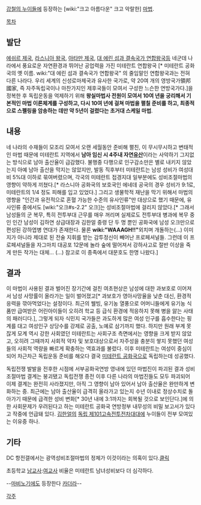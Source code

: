 [[강철의 누이들]]에 등장하는 [wiki:"크고 아름다운" 크고 악랄한] [[마법]]. 

[[목차]]
== 발단 ==
[[에쉬르 제국]], [[라스니아 왕국]], [[아타만 제국]], [[대 에린 섬과 결속국가 연합왕국]]등 네군데 나라에서 풍요로운 자연환경과 뛰어난 공업력을 가진 미테란트 연합왕국 [* 미테란트 공화국의 옛 이름. wiki:"대 에린 섬과 결속국가 연합왕국" 의 줄임말인 연합왕국과는 전혀 다른 나라다. 우리 세계의 신성로마제국과 유사한 국가로, 약 20여 개의 영방국가領邦國家, 즉 자주독립국이나 마찬가지인 제후국들이 모여서 구성한 느슨한 연방국가다.]을 정복한 후 독립운동을 억제하기 위해 '''왕실마법사 전원이 모여서 10여 년을 궁리해서 기본적인 마법 이론체계를 구성하고, 다시 10여 년에 걸쳐 마법을 펼칠 준비를 하고, 최종적으로 스펠링을 암송하는 데만 약 5년이 걸렸다는 초거대 스케일 마법'''. 

== 내용 ==
네 나라의 수재들이 모조리 모여서 오랜 세월동안 준비해 펼친, 이 무시무시하고 변태적인 마법 때문에 미테란트 지역에서 '''남아 임신 시 4주내 자연[[유산]]'''이라는 사악하기 그지없는 방식으로 남아 출산율이 급감했다. 불행중 다행으로 인구감소만은 별로 내키지 않았는지 아예 남아 출산을 막지는 않았지만, 발동 직후부터 미테란트는 남성 성비가 여성대비 5%대 이하로 묶여버렸으며, 각국의 미테란트 접경지대 일부분에도 성비조절마법의 영향이 약하게 끼쳤다.[* 라스니아 공화국의 보호국인 에네데 공국의 경우 성비가 9:1로, 미테란트의 1/4 정도 피해를 입고 있었다.] 그리고 생물학적 재난을 막기 위해서 마법의 영향을 "인간과 유전적으로 혼혈 가능한 수준의 유사인류"만 대상으로 했기 때문에, 유사인류 중에서도 [wiki:"오크#s-2.2" 오크]는 성비조절마법에 걸리지 않았다.[* 그래서 남성들의 군 복무, 특히 전투부대 근무를 매우 꺼리며 실제로도 전투부대 병과에 복무 중인 인간 남성이 김하연 상급대장과 김한얼 중령 단 두 명 뿐인 공화국에 남성 오크만으로 편성된 강하엽병 연대가 존재한다. 물론 ''' wiki:"WAAAGH!!" '''외치며 개돌하는(…) 이미지가 아니라 제대로 된 전술 지휘를 받는 감투정신이 빼어난 프로페셔널들. 그런데 이 프로페셔널들을 자그마치 대공포 12문에 놀라 숲에 떨어져서 강하사고로 절반 이상을 죽게 만든 작가는 대체… (…) 참고로 이 종족에서 대문호도 한명 나왔다.]

== 결과 ==
이 마법이 사용된 결과 벌어진 장기간에 걸친 여초현상은 남성에 대한 과보호로 이어져서 남성 사망률이 올라가는 일이 벌어졌고[* 과보호가 영아사망율을 낮춘 대신, 환경적응력을 깎아먹었다는 설정이다. 최근의 웰빙, 유기농 열풍으로 어머니들에게 유기농 식품만 급여받은 어린아이들이 오히려 학교 등 급식 환경에 적응하지 못해 병을 앓는 사태의 패러디다.], 그렇게 되자 식민지 국가들은 과도하게 많은 여성 인구를 흡수한다는 핑계를 대고 여성인구 상당수를 강제로 공출, 노예로 삼기까지 했다. 하지만 원래 부계 못잖게 모계 역시 강한 사회였던 미테란트는 사회구조 측면에서는 영향을 크게 받지 않았고, 오히려 그때까지 사회적 약자 및 보호대상으로서 자주성을 충분히 쌓지 못했던 여성들의 사회적 역량을 빠르게 확충하는 역효과를 불렀다. 이후 미테란트는 여성이 중심이 되어 차근차근 독립운동 준비를 해오다 결국 [[미테란트 공화국]]으로 독립하는데 성공했다.

독립전쟁 발발을 전후한 시점에 서부공화국연방 영내에 있던 마법진이 파괴된 결과 성비조절마법 결계는 붕괴됐고 독립전쟁 종전 이후 다른 나라의 마법진들도 모두 파괴되어 이제 결계는 완전히 사라졌지만, 아직 그 영향이 남아 있어서 남아 출산율은 완만하게 변화하는 중. 최근에는 남아 출산율이 급격히 올라가고 있는지 수년 이내로 정상수치로 돌아가기 때문에 급격한 성비 변화[* 30년 내에 3:1까지는 회복될 것으로 보인단다.]에 의한 사회문제가 우려된다고 하는 미테란트 공화국 연방정부 내무성의 비밀 보고서가 있다고 작중에 언급돼 있다. [[김한얼]]의 [[독립 제101고속전투전차대대]]에 누이들이 전부 모여있는 이유중 하나.

== 기타 ==
DC 항전갤에서는 광역성비조절마법의 정체가 이것이라는 의혹이 있다.[http://gall.dcinside.com/list.php?id=aviationfight&no=36547 클릭]

초등학교 [[남교사]]:[[여교사]] 비율은 미테란트 남녀성비보다 더 심각하다.

--[[마비노기]]에도 등장한다 [[카더라]]--

[[각주]]
